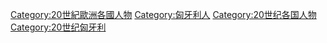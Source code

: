 [[Category:20世紀歐洲各國人物|Category:20世紀歐洲各國人物]]
[[Category:匈牙利人|Category:匈牙利人]]
[[Category:20世纪各国人物|Category:20世纪各国人物]]
[[Category:20世纪匈牙利|Category:20世纪匈牙利]]